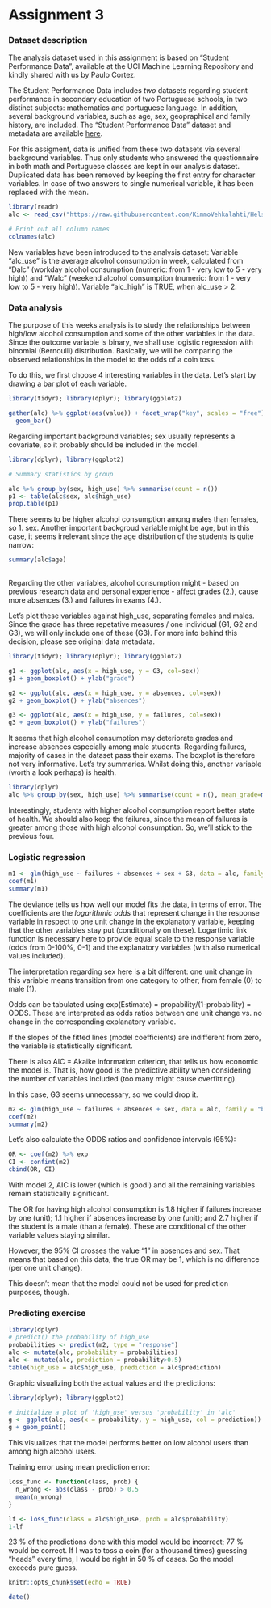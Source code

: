 # Assignment 3

### Dataset description ###

The analysis dataset used in this assignment is based on "Student Performance Data", available at the UCI Machine Learning Repository and kindly shared with us by Paulo Cortez.

The Student Performance Data includes _two_ datasets regarding student performance in secondary education of two Portuguese schools, in two distinct subjects: mathematics and portuguese language. In addition, several background variables, such as age, sex, geopraphical and family history, are included. The "Student Performance Data" dataset and metadata are available [here](https://archive.ics.uci.edu/ml/datasets/Student+Performance).

For this assigment, data is unified from these two datasets via several background variables. Thus only students who answered the questionnaire in both math and Portuguese classes are kept in our analysis dataset. Duplicated data has been removed by keeping the first entry for character variables. In case of two answers to single numerical variable, it has been replaced with the mean.

```r
library(readr)
alc <- read_csv("https://raw.githubusercontent.com/KimmoVehkalahti/Helsinki-Open-Data-Science/master/datasets/alc.csv", show_col_types=F)

# Print out all column names
colnames(alc)
```

New variables have been introduced to the analysis dataset: Variable "alc_use" is the average alcohol consumption in week, calculated from "Dalc" (workday alcohol consumption (numeric: from 1 - very low to 5 - very high)) and "Walc" (weekend alcohol consumption (numeric: from 1 - very low to 5 - very high)). Variable "alc_high" is TRUE, when alc_use > 2.

### Data analysis ###

The purpose of this weeks analysis is to study the relationships between high/low alcohol consumption and some of the other variables in the data. Since the outcome variable is binary, we shall use logistic regression with binomial (Bernoulli) distribution. Basically, we will be comparing the observed relationships in the model to the odds of a coin toss.

To do this, we first choose 4 interesting variables in the data. Let's start by drawing a bar plot of each variable.

```r

library(tidyr); library(dplyr); library(ggplot2)

gather(alc) %>% ggplot(aes(value)) + facet_wrap("key", scales = "free") + 
  geom_bar()

```


Regarding important background variables; sex usually represents a covariate, so it probably should be included in the model.

```r
library(dplyr); library(ggplot2)

# Summary statistics by group

alc %>% group_by(sex, high_use) %>% summarise(count = n())
p1 <- table(alc$sex, alc$high_use)
prop.table(p1)
```



There seems to be higher alcohol consumption among males than females, so 1. sex. Another important backgroud variable might be age, but in this case, it seems irrelevant since the age distribution of the students is quite narrow:

```r

summary(alc$age)
  
```



Regarding the other variables, alcohol consumption might - based on previous research data and personal experience - affect grades (2.), cause more absences (3.) and failures in exams (4.).

Let's plot these variables against high_use, separating females and males. Since the grade has three repetative measures / one individual (G1, G2 and G3), we will only include one of these (G3). For more info behind this decision, please see original data metadata.

```r
library(tidyr); library(dplyr); library(ggplot2)

g1 <- ggplot(alc, aes(x = high_use, y = G3, col=sex))
g1 + geom_boxplot() + ylab("grade")

g2 <- ggplot(alc, aes(x = high_use, y = absences, col=sex)) 
g2 + geom_boxplot() + ylab("absences")

g3 <- ggplot(alc, aes(x = high_use, y = failures, col=sex)) 
g3 + geom_boxplot() + ylab("failures")

```



It seems that high alcohol consumption may deteriorate grades and increase absences especially among male students. Regarding failures, majority of cases in the dataset pass their exams. The boxplot is therefore not very informative. Let's try summaries. Whilst doing this, another variable (worth a look perhaps) is health.

```r
library(dplyr)
alc %>% group_by(sex, high_use) %>% summarise(count = n(), mean_grade=mean(G3), mean_age=mean(age), mean_absences=mean(absences), mean_failures=mean(failures), mean_health=mean(health))

```



Interestingly, students with higher alcohol consumption report better state of health. We should also keep the failures, since the mean of failures is greater among those with high alcohol consumption. So, we'll stick to the previous four. 

### Logistic regression ###


```r
m1 <- glm(high_use ~ failures + absences + sex + G3, data = alc, family = "binomial")
coef(m1)
summary(m1)
```



The deviance tells us how well our model fits the data, in terms of error. The coefficients are the _logarithmic odds_ that represent change in the response variable in respect to one unit change in the explanatory variable, keeping that the other variables stay put (conditionally on these). Logartimic link function is necessary here to provide equal scale to the response variable (odds from 0-100%, 0-1) and the explanatory variables (with also numerical values included). 

The interpretation regarding sex here is a bit different: one unit change in this variable means transition from one category to other; from female (0) to male (1). 

Odds can be tabulated using exp(Estimate) = propability/(1-probability) = ODDS. These are interpreted as odds ratios between one unit change vs. no change in the corresponding explanatory variable.

If the slopes of the fitted lines (model coefficients) are indifferent from zero, the variable is statistically significant. 

There is also AIC = Akaike information criterion, that tells us how economic the model is. That is, how good is the predictive ability when considering the number of variables included (too many might cause overfitting).

In this case, G3 seems unnecessary, so we could drop it.

```r
m2 <- glm(high_use ~ failures + absences + sex, data = alc, family = "binomial")
coef(m2)
summary(m2)
```



Let's also calculate the ODDS ratios and confidence intervals (95%):

```r
OR <- coef(m2) %>% exp
CI <- confint(m2)
cbind(OR, CI)
```



With model 2, AIC is lower (which is good!) and all the remaining variables remain statistically significant. 

The OR for having high alcohol consumption is 1.8 higher if failures increase by one (unit); 1.1 higher if absences increase by one (unit); and 2.7 higher if the student is a male (than a female). These are conditional of the other variable values staying similar.

However, the 95% CI crosses the value "1" in absences and sex. That means that based on this data, the true OR may be 1, which is no difference (per one unit change). 

This doesn't mean that the model could not be used for prediction purposes, though.

### Predicting exercise ###

```r
library(dplyr)
# predict() the probability of high_use
probabilities <- predict(m2, type = "response")
alc <- mutate(alc, probability = probabilities)
alc <- mutate(alc, prediction = probability>0.5)
table(high_use = alc$high_use, prediction = alc$prediction)

```



Graphic visualizing both the actual values and the predictions:
```r
library(dplyr); library(ggplot2)

# initialize a plot of 'high_use' versus 'probability' in 'alc'
g <- ggplot(alc, aes(x = probability, y = high_use, col = prediction))
g + geom_point()

```



This visualizes that the model performs better on low alcohol users than among high alcohol users.

Training error using mean prediction error:
```r

loss_func <- function(class, prob) {
  n_wrong <- abs(class - prob) > 0.5
  mean(n_wrong)
}

lf <- loss_func(class = alc$high_use, prob = alc$probability)
1-lf 
```



23 % of the predictions done with this model would be incorrect; 77 % would be correct. If I was to toss a coin (for a thousand times) guessing "heads" every time, I would be right in 50 % of cases. So the model exceeds pure guess.



```r
knitr::opts_chunk$set(echo = TRUE)
```

```r

date()
```

